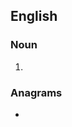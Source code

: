 ==English==

===Noun===
{{head|en|noun plural form}}

# {{plural of|teaspoonful|lang=en}}

===Anagrams===
* {{l|en|teaspoonfuls}}